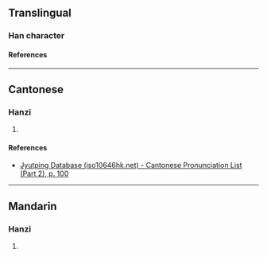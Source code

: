{{character info}}
{{character info|0x2F87E}}
==Translingual==

===Han character===
{{Han char|rn=46|rad=山|as=10|sn=13|four=|canj=UJBC|ids=⿰山真}}

====References====
{{Han ref|kx=0317.410|dkj=08361|dj=0618.090|hdz=10790.010|uh=5D6E|ud=23918}}
{{Han ref|uh=2F87E}}

----

==Cantonese==

===Hanzi===
{{yue-hanzi|jyut=[[din1]]|y=din1}}

# {{rfdef|yue|sort=山10}}

====References====
* [http://www.iso10646hk.net/jp/document/download.jsp Jyutping Database (iso10646hk.net) - Cantonese Pronunciation List (Part 2), p. 100]

----

==Mandarin==

===Hanzi===
{{cmn-hanzi|pin=[[diān]] ([[dian1]])|wg=tien<sup>1</sup>}}

# {{rfdef|cmn|sort=山10}}